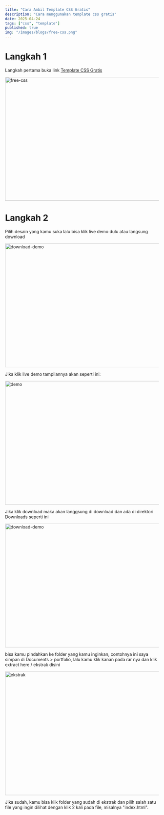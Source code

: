 ```yaml
---
title: "Cara Ambil Template CSS Gratis"
description: "Cara menggunakan template css gratis"
date: 2025-04-24
tags: ["css", "template"]
published: true
img: "/images/blogs/free-css.png"
---
```


# Langkah 1

Langkah pertama buka link [Template CSS Gratis](https://www.free-css.com/free-css-templates)

<Image src="/images/blogs/free-css.png" width="718" height="404" alt="free-css" />

# Langkah 2

Pilih desain yang kamu suka lalu bisa klik live demo dulu atau langsung download

<Image src="/images/blogs/download-demo.png" width="718" height="404" alt="download-demo" />

Jika klik live demo tampilannya akan seperti ini:

<Image src="/images/blogs/demo.png" width="718" height="404" alt="demo" />

Jika klik download maka akan langgsung di download dan ada di direktori Downloads seperti ini

<Image src="/images/blogs/download.png" width="718" height="404" alt="download-demo" />

bisa kamu pindahkan ke folder yang kamu inginkan, contohnya ini saya simpan di Documents > portfolio, lalu kamu klik kanan pada rar nya dan klik extract here / ekstrak disini

<Image src="/images/blogs/ekstrak.png" width="718" height="404" alt="ekstrak" />

Jika sudah, kamu bisa klik folder yang sudah di ekstrak dan pilih salah satu file yang ingin dilihat dengan klik 2 kali pada file, misalnya "index.html".
